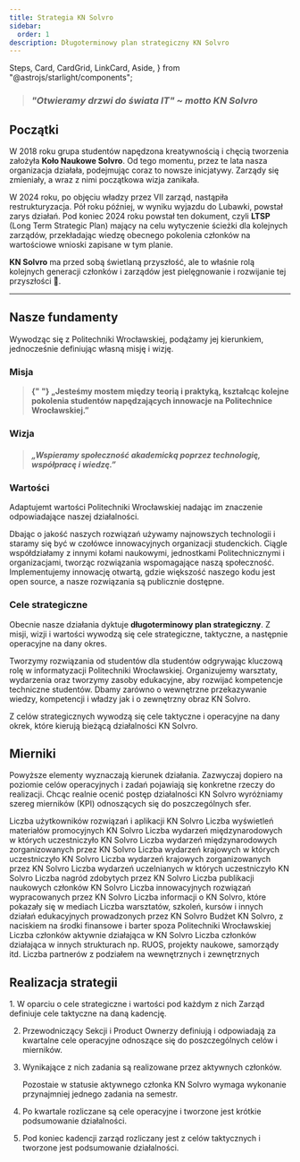 ```yaml
---
title: Strategia KN Solvro
sidebar:
  order: 1
description: Długoterminowy plan strategiczny KN Solvro
---
```


  Steps,
  Card,
  CardGrid,
  LinkCard,
  Aside,
} from "@astrojs/starlight/components";

> ### <i>"Otwieramy drzwi do świata IT" ~ motto KN Solvro</i>

## Początki

W 2018 roku grupa studentów napędzona kreatywnością i chęcią tworzenia założyła **Koło Naukowe Solvro**. Od tego momentu, przez te lata nasza organizacja działała, podejmując coraz to nowsze inicjatywy. Zarządy się zmieniały, a wraz z nimi początkowa wizja zanikała.

W 2024 roku, po objęciu władzy przez VII zarząd, nastąpiła restrukturyzacja. Pół roku później, w wyniku wyjazdu do Lubawki, powstał zarys działań. Pod koniec 2024 roku powstał ten dokument, czyli **LTSP** (Long Term Strategic Plan) mający na celu wytyczenie ścieżki dla kolejnych zarządów, przekładając wiedzę obecnego pokolenia członków na wartościowe wnioski zapisane w tym planie.

**KN Solvro** ma przed sobą świetlaną przyszłość, ale to właśnie rolą kolejnych generacji członków i zarządów jest pielęgnowanie i rozwijanie tej przyszłości 🚀.

---

## Nasze fundamenty

Wywodząc się z Politechniki Wrocławskiej, podążamy jej kierunkiem, jednocześnie definiując własną misję i wizję.

### Misja

> <b>
>   {" "}
>   „Jesteśmy mostem między teorią i praktyką, kształcąc kolejne pokolenia
>   studentów napędzających innowacje na Politechnice Wrocławskiej.”
> </b>

### Wizja

> ##### „Wspieramy społeczność akademicką poprzez technologię, współpracę i wiedzę.”

### Wartości

Adaptujemt wartości Politechniki Wrocławskiej nadając im znaczenie odpowiadające naszej działalności.

<Card title="Doskonałość" icon="starlight">
  Dbając o jakość naszych rozwiązań używamy najnowszych technologii i staramy
  się być w czołówce innowacyjnych organizacji studenckich.
</Card>
<Card title="Współpraca" icon="gitter">
  Ciągle współdziałamy z innymi kołami naukowymi, jednostkami Politechnicznymi i
  organizacjami, tworząc rozwiązania wspomagające naszą społeczność.
</Card>
<Card title="Otwartość" icon="seti:grails">
  Implementujemy innowację otwartą, gdzie większość naszego kodu jest open
  source, a nasze rozwiązania są publicznie dostępne.
</Card>

### Cele strategiczne

Obecnie nasze działania dyktuje **długoterminowy plan strategiczny**. Z misji, wizji i wartości wywodzą się cele strategiczne, taktyczne, a następnie operacyjne na dany okres.

<Card title="S1. Cyfryzacja życia studenckiego PWR" icon="laptop">
  Tworzymy rozwiązania od studentów dla studentów odgrywając kluczową rolę w
  informatyzacji Politechniki Wrocławskiej.
</Card>
<Card title="S2. Wspomaganie studentów w zakresie IT" icon="seti:graphql">
  Organizujemy warsztaty, wydarzenia oraz tworzymy zasoby edukacyjne, aby
  rozwijać kompetencje techniczne studentów.
</Card>
<Card title="S3. Stabilny wzrost i działanie KN Solvro" icon="rocket">
  Dbamy zarówno o wewnętrzne przekazywanie wiedzy, kompetencji i władzy jak i o
  zewnętrzny obraz KN Solvro.
</Card>

Z celów strategicznych wywodzą się cele taktyczne i operacyjne na dany okrek, które kierują bieżącą działalności KN Solvro.

## Mierniki

Powyższe elementy wyznaczają kierunek działania. Zazwyczaj dopiero na poziomie celów operacyjnych i zadań pojawiają się konkretne rzeczy do realizacji.
Chcąc realnie ocenić postęp działalności KN Solvro wyróżniamy szereg mierników (KPI) odnoszących się do poszczególnych sfer.

<CardGrid>
  <Card title="M1" icon="laptop">
    Liczba użytkowników rozwiązań i aplikacji KN Solvro
  </Card>
  <Card title="M2" icon="document">
    Liczba wyświetleń materiałów promocyjnych KN Solvro
  </Card>
  <Card title="M3" icon="rocket">
    Liczba wydarzeń międzynarodowych w których uczestniczyło KN Solvro
  </Card>
  <Card title="M4" icon="star">
    Liczba wydarzeń międzynarodowych zorganizowanych przez KN Solvro
  </Card>
  <Card title="M5" icon="list-format">
    Liczba wydarzeń krajowych w których uczestniczyło KN Solvro
  </Card>
  <Card title="M6" icon="heart">
    Liczba wydarzeń krajowych zorganizowanych przez KN Solvro
  </Card>
  <Card title="M7" icon="open-book">
    Liczba wydarzeń uczelnianych w których uczestniczyło KN Solvro
  </Card>
  <Card title="M8" icon="approve-check-circle">
    Liczba nagród zdobytych przez KN Solvro
  </Card>
  <Card title="M9" icon="information">
    Liczba publikacji naukowych członków KN Solvro
  </Card>
  <Card title="M10" icon="puzzle">
    Liczba innowacyjnych rozwiązań wypracowanych przez KN Solvro
  </Card>
  <Card title="M11" icon="magnifier">
    Liczba informacji o KN Solvro, które pokazały się w mediach
  </Card>
  <Card title="M12" icon="comment-alt">
    Liczba warsztatów, szkoleń, kursów i innych działań edukacyjnych
    prowadzonych przez KN Solvro
  </Card>
  <Card title="M13" icon="random">
    Budżet KN Solvro, z naciskiem na środki finansowe i barter spoza
    Politechniki Wrocławskiej
  </Card>
  <Card title="M14" icon="github">
    Liczba członków aktywnie działająca w KN Solvro
  </Card>
  <Card title="M15" icon="linkedin">
    Liczba członków działająca w innych strukturach np. RUOS, projekty naukowe,
    samorządy itd.
  </Card>
  <Card title="M16" icon="discord">
    Liczba partnerów z podziałem na wewnętrznych i zewnętrznych
  </Card>
</CardGrid>

## Realizacja strategii

<Steps>
1. W oparciu o cele strategiczne i wartości pod każdym z nich Zarząd definiuje cele taktyczne na daną kadencję.

2. Przewodniczący Sekcji i Product Ownerzy definiują i odpowiadają za kwartalne cele operacyjne odnoszące się do poszczególnych celów i mierników.

3. Wynikające z nich zadania są realizowane przez aktywnych członków.

   <Aside type="caution">
     Pozostaie w statusie aktywnego członka KN Solvro wymaga wykonanie
     przynajmniej jednego zadania na semestr.
   </Aside>

4. Po kwartale rozliczane są cele operacyjne i tworzone jest krótkie podsumowanie działalności.

5. Pod koniec kadencji zarząd rozliczany jest z celów taktycznych i tworzone jest podsumowanie działalności.

</Steps>

<LinkCard
  title="Cele taktyczne VII Zarządu"
  href=""
  description="Plan działania zdefiniowany przez VII zarząd na rok 2024/2025."
/>

<LinkCard
  title="Cele operacyjne 25Q1"
  href="https://github.com/orgs/Solvro/projects/3/views/7?filterQuery=iteration%3A25Q1"
/>
